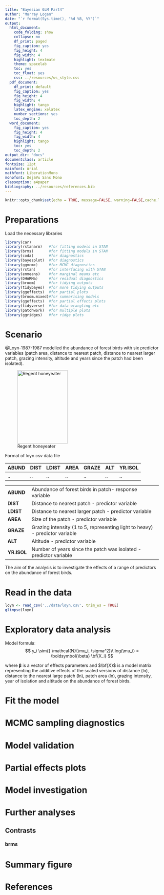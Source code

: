 ```yaml
---
title: "Bayesian GLM Part4"
author: "Murray Logan"
date: "`r format(Sys.time(), '%d %B, %Y')`"
output:
  html_document:
    code_folding: show
    collapse: no
    df_print: paged
    fig_caption: yes
    fig_height: 4
    fig_width: 4
    highlight: textmate
    theme: spacelab
    toc: yes
    toc_float: yes
    css: ../resources/ws_style.css
  pdf_document:
    df_print: default
    fig_caption: yes
    fig_height: 4
    fig_width: 4
    highlight: tango
    latex_engine: xelatex
    number_sections: yes
    toc_depth: 2
  word_document:
    fig_caption: yes
    fig_height: 4
    fig_width: 4
    highlight: tango
    toc: yes
    toc_depth: 2
output_dir: "docs"
documentclass: article
fontsize: 12pt
mainfont: Arial
mathfont: LiberationMono
monofont: DejaVu Sans Mono
classoption: a4paper
bibliography: ../resources/references.bib
---
```


```r
knitr::opts_chunk$set(echo = TRUE, message=FALSE, warning=FALSE,cache.lazy = FALSE, tidy='styler')
```

# Preparations

Load the necessary libraries

```r
library(car)
library(rstanarm)   #for fitting models in STAN
library(brms)       #for fitting models in STAN
library(coda)       #for diagnostics
library(bayesplot)  #for diagnostics
library(ggmcmc)     #for MCMC diagnostics
library(rstan)      #for interfacing with STAN
library(emmeans)    #for marginal means etc
library(DHARMa)     #for residual diagnostics
library(broom)      #for tidying outputs
library(tidybayes)  #for more tidying outputs
library(ggeffects)  #for partial plots
library(broom.mixed)#for summarising models
library(ggeffects)  #for partial effects plots
library(tidyverse)  #for data wrangling etc
library(patchwork)  #for multiple plots
library(ggridges)   #for ridge plots 
```

# Scenario

@Loyn-1987-1987 modelled the abundance of forest birds with six predictor
variables (patch area, distance to nearest patch, distance to nearest
larger patch, grazing intensity, altitude and years since the patch had
been isolated).

![Regent honeyeater](../resources/regent_honeyeater_small.jpg){width="165" height="240"}

Format of loyn.csv data file

ABUND   DIST   LDIST   AREA   GRAZE   ALT   YR.ISOL
------- ------ ------- ------ ------- ----- ---------
..      ..     ..      ..     ..      ..    ..

------------- ------------------------------------------------------------------------------
**ABUND**     Abundance of forest birds in patch- response variable
**DIST**      Distance to nearest patch - predictor variable
**LDIST**     Distance to nearest larger patch - predictor variable
**AREA**      Size of the patch - predictor variable
**GRAZE**     Grazing intensity (1 to 5, representing light to heavy) - predictor variable
**ALT**       Altitude - predictor variable
**YR.ISOL**   Number of years since the patch was isolated - predictor variable
------------- ------------------------------------------------------------------------------

The aim of the analysis is to investigate the effects of a range of predictors on the abundance of forest birds.

# Read in the data

```r
loyn <- read_csv('../data/loyn.csv', trim_ws = TRUE)
glimpse(loyn)
```

# Exploratory data analysis


Model formula:
$$
y_i \sim{} \mathcal{N}(\mu_i, \sigma^2)\\
log(\mu_i) = \boldsymbol{\beta} \bf{X_i}
$$

where $\boldsymbol{\beta}$ is a vector of effects parameters and $\bf{X}$ is a model matrix representing the additive effects of
the scaled versions of distance (ln), distance to the nearest large patch (ln), patch area (ln), grazing intensity, year of isolation and 
altitude on the abundance of forest birds.


# Fit the model {.tabset .tabset-faded}



# MCMC sampling diagnostics {.tabset .tabset-faded}




# Model validation {.tabset .tabset-faded}



# Partial effects plots {.tabset .tabset-faded}


# Model investigation {.tabset .tabset-faded}



# Further analyses {.tabset .tabset-faded}



## Contrasts {.tabset .tabset-pills}

### brms




# Summary figure {.tabset .tabset-faded}




# References
